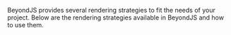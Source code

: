 
<DocHeader pretitle="Frontend" title="Rendering" />

BeyondJS provides several rendering strategies to fit the needs of your project. Below are the rendering strategies available in BeyondJS and how to use them.

<Title tag="h2" text="CSR (Client Side Rendering)" />

Client Side Rendering (CSR) is a strategy in which the client's browser is responsible for generating the final view using JavaScript and is the default rendering type in <BeyondJS/>. This means that the page content is loaded dynamically in the browser, instead of being pre-generated on the server.

With this configuration, we are indicating that our widget will use Client Side Rendering. By default, the csr property has the value true, so it is not necessary to specify it if we want to use CSR rendering.

<Title tag="h2" text="SR (Static Rendering)" />

The SR (Static Rendering) strategy is a strategy in which there is already an HTML ready to be rendered, it is not necessary to interact with the server or with any framework since the resource being ready only needs to be requested.

To use this strategy, you must define a "render" property in the module.json file of your module, with the value of an array of strings containing each of the routes defined for each page or requested resource.

<CodeBox title="module.json">

{`{"widget": {

        "render": {
            "sr": [
                "/path/to/page1",
                "/path/to/page2"
            ]
        }
    }

}
`}

</CodeBox>

<Title tag="h2" text="SSR (Server Side Rendering)" />

The SSR (Server Side Rendering) rendering strategy in BeyondJS focuses on
generating the HTML of a component or widget on the server side before sending it to the client.
sending it to the client. This allows to load the data structure of the
component quickly and avoids the need for intervening packages,
dependencies or client-side frameworks to load it.

To enable SSR in a module or widget, an "ssr" property must be added in the bundle configuration (widget).
property must be added to the bundle (widget) configuration in the module's "module.json" file.
This property must be a boolean indicating whether server-side rendering is active.

In addition, it is necessary to define a "createStore" property in the view's Controller.
of the view. This property is a getter that returns an object of type IWidgetStore
which must contain three main methods:

-   `toJSON` : it is in charge of returning the data that the widget is going to consume from the server.
    This method is in charge of serializing the HTML response so that it can be sent to the client and displayed on the screen.
    and displayed on the screen.
-   hydrate`:It is in charge of hydrating or updating the HTML in the client.
    Its assumption is that the state previously rendered on the server
    matches the state to be returned to the client. This process is called hydrate and is
    responsible for synchronizing the client state with the server state.
-   fetch is used in both SSR and CSR (Client Side Rendering) strategies.
    CSR (Client Side Rendering) strategy and is in charge of processing the Store data and making it available.
    Store data and making it available. This method is executed both on the client and on the server,
    depending on the strategy used. It is responsible for retrieving the necessary data
    to render the widget, either from the server or from the client.

<CodeBox title="module.json">
    {`{
    "widget": {
        "name": "mi-widget",
        "type": "page",
        "route": "/mi-pagina",
        "render": {
            "ssr": true
        }
    }

}`}

</CodeBox>

<Title tag="h2" text="Hybrid Rendering (SSR and CSR)" data-menu="Hybrid Rendering" />

BeyondJS allows you to use both client-side rendering (CSR) and server-side rendering (SSR).
server-side rendering (SSR) together, which is known as hybrid rendering.

In this type of rendering, SSR is used to generate an initial HTML that is delivered to the client,
improving the page loading experience. Once the browser receives the initial HTML, the corresponding view framework is responsible for updating and handling the rendered HTML.
framework takes care of updating and handling the view based on user interaction.

To enable hybrid rendering in a BeyondJS widget, we must define in the module's `module.json` a render property, which is an object with three possible inputs:

<CodeBox title="module.json">
    {`{
    "widget": {
        "render": {
            "ssr": true,
            "csr": true
        }
    }
}`}

</CodeBox>
